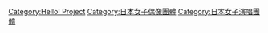 {{Commonscat|Morning Musume}}

{{DEFAULTSORT:Morning Musume}}
[[Category:Hello!_Project|Category:Hello! Project]]
[[Category:日本女子偶像團體|Category:日本女子偶像團體]]
[[Category:日本女子演唱團體|Category:日本女子演唱團體]]
